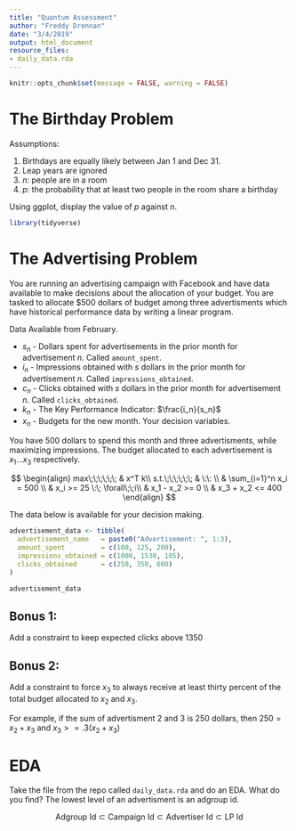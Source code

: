 ```yaml
---
title: "Quantum Assessment"
author: "Freddy Drennan"
date: "3/4/2019"
output: html_document
resource_files:
- daily_data.rda
---
```


```r
knitr::opts_chunk$set(message = FALSE, warning = FALSE)
```

# The Birthday Problem

Assumptions:

1. Birthdays are equally likely between Jan 1 and Dec 31. 
2. Leap years are ignored
3. $n$: people are in a room
4. $p$: the probability that at least two people in the room share a birthday

Using ggplot, display the value of $p$ against $n$. 

```r
library(tidyverse)
```


# The Advertising Problem

You are running an advertising campaign with Facebook and have data available to make decisions about the allocation of your budget. You are tasked to allocate $500 dollars of budget among three advertisments which have historical performance data by writing a linear program. 

Data Available from February.

+ $s_n$ - Dollars spent for advertisements in the prior month for advertisement $n$. Called `amount_spent`.
+ $i_n$ - Impressions obtained with $s$ dollars in the prior month for advertisement $n$. Called `impressions_obtained`.
+ $c_n$ - Clicks obtained with $s$ dollars in the prior month for advertisement $n$. Called `clicks_obtained`.
+ $k_n$ - The Key Performance Indicator: $\frac{i_n}{s_n}$ 
+ $x_n$ - Budgets for the new month. Your decision variables.

You have 500 dollars to spend this month and three advertisments, while maximizing impressions. The budget allocated to each advertisement is $x_1...x_3$ respectively. 

$$
\begin{align}
max\;\;\;\;\;\;                &  x^T k\\
s.t.\;\;\;\;\;\;               & \:\: \\
                               & \sum_{i=1}^n x_i = 500 \\
                               & x_i >= 25 \:\; \forall\;\;i\\
                               & x_1 - x_2 >= 0 \\
                               & x_3 + x_2 <= 400
\end{align}
$$

The data below is available for your decision making. 

```r
advertisement_data <- tibble(
  advertisement_name   = paste0("Advertisement: ", 1:3),
  amount_spent         = c(100, 125, 200),
  impressions_obtained = c(1000, 1530, 105),
  clicks_obtained      = c(250, 350, 600)
)

advertisement_data
```


## Bonus 1:
Add a constraint to keep expected clicks above 1350

## Bonus 2:
Add a constraint to force $x_3$ to always receive at least thirty percent of the total budget allocated to $x_2$ and $x_3$. 

For example, if the sum of advertisment 2 and 3 is 250 dollars, then $250 = x_2 + x_3$ and $x_3 >= .3 (x_2 + x_3)$


# EDA

Take the file from the repo called `daily_data.rda` and do an EDA. What do you find? The lowest level of an advertisment is an adgroup id. 

$$
\text{Adgroup Id} \subset\text{Campaign Id} \subset\text{Advertiser Id} \subset\text{LP Id}
$$

